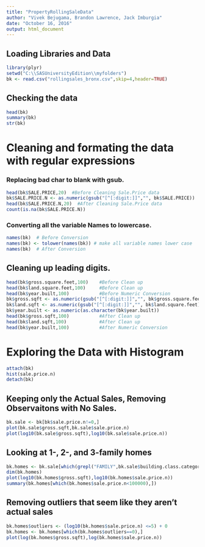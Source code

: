 ```yaml
---
title: "PropertyRollingSaleData"
author: "Vivek Bejugama, Brandon Lawrence, Jack Imburgia"
date: "October 16, 2016"
output: html_document
---
```


## Loading Libraries and Data
```r
library(plyr)
setwd("C:\\SASUniversityEdition\\myfolders")
bk <- read.csv("rollingsales_bronx.csv",skip=4,header=TRUE)
```


## Checking the data
```r
head(bk)
summary(bk)
str(bk) 
```


# Cleaning and formating the data with regular expressions
### Replacing bad char to blank with gsub.
```r
head(bk$SALE.PRICE,20)  #Before Cleaning Sale.Price data
bk$SALE.PRICE.N <- as.numeric(gsub("[^[:digit:]]","", bk$SALE.PRICE))
head(bk$SALE.PRICE.N,20)  #After Cleaning Sale.Price data
count(is.na(bk$SALE.PRICE.N))
```

### Converting all the variable Names to lowercase.
```r
names(bk)  # Before Conversion
names(bk) <- tolower(names(bk)) # make all variable names lower case
names(bk)  # After Conversion
```

## Cleaning up leading digits. 
```r
head(bk$gross.square.feet,100)    #Before Clean up
head(bk$land.square.feet,100)     #Before Clean up
head(bk$year.built,100)           #Before Numeric Conversion
bk$gross.sqft <- as.numeric(gsub("[^[:digit:]]","", bk$gross.square.feet))
bk$land.sqft <- as.numeric(gsub("[^[:digit:]]","", bk$land.square.feet))
bk$year.built <- as.numeric(as.character(bk$year.built))
head(bk$gross.sqft,100)           #After Clean up
head(bk$land.sqft,100)            #After Clean up
head(bk$year.built,100)           #After Numeric Conversion
```

# Exploring the Data with Histogram
```r
attach(bk)
hist(sale.price.n) 
detach(bk)
```


## Keeping only the Actual Sales, Removing Observaitons with No Sales.
```r
bk.sale <- bk[bk$sale.price.n!=0,]
plot(bk.sale$gross.sqft,bk.sale$sale.price.n)
plot(log10(bk.sale$gross.sqft),log10(bk.sale$sale.price.n))
```


## Looking at 1-, 2-, and 3-family homes
```r
bk.homes <- bk.sale[which(grepl("FAMILY",bk.sale$building.class.category)),]
dim(bk.homes)
plot(log10(bk.homes$gross.sqft),log10(bk.homes$sale.price.n))
summary(bk.homes[which(bk.homes$sale.price.n<100000),])
```


## Removing outliers that seem like they aren't actual sales
```r
bk.homes$outliers <- (log10(bk.homes$sale.price.n) <=5) + 0
bk.homes <- bk.homes[which(bk.homes$outliers==0),]
plot(log(bk.homes$gross.sqft),log(bk.homes$sale.price.n))
```